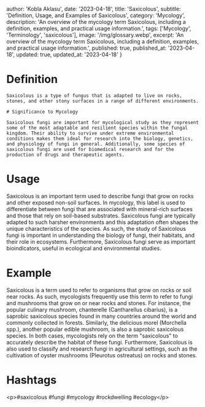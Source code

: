 
  author: 'Kobla Aklasu',
  date: '2023-04-18',
  title: 'Saxicolous',
  subtitle: 'Definition, Usage, and Examples of Saxicolous',
  category: 'Mycology',
  description: 'An overview of the mycology term Saxicolous, including a definition, examples, and practical usage information.',
  tags: ['Mycology', 'Terminology', 'saxicolous'],
  image: '/img/glossary.webp',
  excerpt: 'An overview of the mycology term Saxicolous, including a definition, examples, and practical usage information.',
  published: true,
  published_at: '2023-04-18',
  updated: true,
  updated_at: '2023-04-18'
}




# Definition
    
    Saxicolous is a type of fungus that is adapted to live on rocks, stones, and other stony surfaces in a range of different environments.
    
    # Significance to Mycology
    
    Saxicolous fungi are important for mycological study as they represent some of the most adaptable and resilient species within the fungal kingdom. Their ability to survive under extreme environmental conditions makes them ideal for research into the biology, genetics, and physiology of fungi in general. Additionally, some species of saxicolous fungi are used for biomedical research and for the production of drugs and therapeutic agents.

# Usage

Saxicolous is an important term used to describe fungi that grow on rocks and other exposed non-soil surfaces. In mycology, this label is used to differentiate between fungi that are associated with mineral-rich surfaces and those that rely on soil-based substrates. Saxicolous fungi are typically adapted to such harsher environments and this adaptation often shapes the unique characteristics of the species. As such, the study of Saxicolous fungi is important in understanding the biology of fungi, their habitats, and their role in ecosystems. Furthermore, Saxicolous fungi serve as important bioindicators, useful in ecological and environmental studies.

# Example

Saxicolous is a term used to refer to organisms that grow on rocks or soil near rocks. As such, mycologists frequently use this term to refer to fungi and mushrooms that grow on or near rocks and stones. For instance, the popular culinary mushroom, chanterelle (Cantharellus cibarius), is a saprobic saxicolous species found in many countries around the world and commonly collected in forests. Similarly, the delicious morel (Morchella spp.), another popular edible mushroom, is also a saprobic saxicolous species. In both cases, mycologists rely on the term "saxicolous" to accurately describe the habitat of these fungi. Furthermore, Saxicolous is also used to classify and research fungi in agricultural settings, such as the cultivation of oyster mushrooms (Pleurotus ostreatus) on rocks and stones.

# Hashtags

&lt;p&gt;#saxicolous #fungi #mycology #rockdwelling #ecology&lt;/p&gt;

